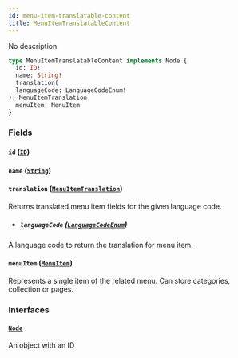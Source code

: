 ```yaml
---
id: menu-item-translatable-content
title: MenuItemTranslatableContent
---
```



No description

```graphql
type MenuItemTranslatableContent implements Node {
  id: ID!
  name: String!
  translation(
  languageCode: LanguageCodeEnum!
): MenuItemTranslation
  menuItem: MenuItem
}
```


### Fields

#### `id` ([`ID`](../../../developer/api-reference/scalars/id))




#### `name` ([`String`](../../../developer/api-reference/scalars/string))




#### `translation` ([`MenuItemTranslation`](../../../developer/api-reference/objects/menu-item-translation))

Returns translated menu item fields for the given language code.
- ##### `languageCode` ([`LanguageCodeEnum`](../../../developer/api-reference/enums/language-code-enum))

A language code to return the translation for menu item.


#### `menuItem` ([`MenuItem`](../../../developer/api-reference/objects/menu-item))

Represents a single item of the related menu. Can store categories, collection or pages.


### Interfaces

#### [`Node`](../../../developer/api-reference/interfaces/node) 

An object with an ID




